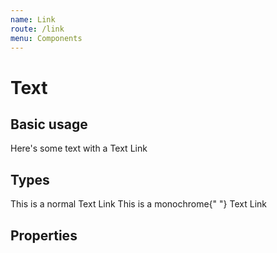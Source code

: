 ```yaml
---
name: Link
route: /link
menu: Components
---
```


# Text

## Basic usage

<Playground>
  <Text>
    Here's some text with a <Link to="/link">Text Link</Link>
  </Text>
</Playground>

## Types

<Playground>
  <Stack>
    <Text>
      This is a normal <Link to="/link">Text Link</Link>
    </Text>
    <Text>
      This is a monochrome{" "}
      <Link to="/link" monochrome>
        Text Link
      </Link>
    </Text>
  </Stack>
</Playground>

## Properties

<Props of={Link} />
